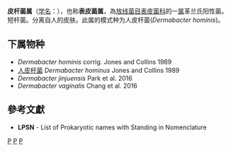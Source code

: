 {{Automatic taxobox
| taxon = Dermabacter
| authority = Jones and Collins, 1989
| type species = 人皮杆菌<br><small>Dermabacter hominis</small>
| type species authority = Jones and Collins, 1989
}}
'''皮杆菌属'''（[[学名|学名]]：{{lang|la|''Dermabacter''}}），也称'''表皮菌属'''，為[[放线菌目|放线菌目]][[表皮菌科|表皮菌科]]的一[[属|属]]革兰氏阳性菌。短杆菌。分离自人的皮肤。此属的模式种为人皮杆菌(''Dermabacter hominis'')。

==下属物种==
* ''Dermabacter hominis'' corrig. Jones and Collins 1989
* [[人皮杆菌|人皮杆菌]] ''Dermabacter hominus'' Jones and Collins 1989
* ''Dermabacter jinjuensis'' Park et al. 2016
* ''Dermabacter vaginalis'' Chang et al. 2016

==參考文獻==
{{reflist}}
* '''LPSN''' - List of Prokaryotic names with Standing in Nomenclature

{{taxonbar}}

[[Category:革兰氏阳性菌|P]]
[[Category:_表皮菌科|P]]
[[Category:1989年描述的分类群|P]]
